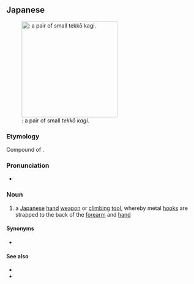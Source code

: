 ==Japanese==
{{wikipedia|lang=ja}}
{{ja-kanjitab|手|甲|鉤}}
[[File:Tekko-Kagi Ninja1.jpg|thumb|250px|{{lang|ja|手甲鉤}}: a pair of small ''tekkō kagi''.]]

===Etymology===
Compound of {{compound|lang=ja|sort=てっこうかい|手甲|tr1=tekkō|t1=back of the hand|鉤|tr2=kagi|t2=hook}}.

===Pronunciation===
* {{IPA|lang=ja|[te̞kːo̞ ka̠ŋi]}}

===Noun===
{{ja-noun|てっこう かぎ}}

# {{lb|ja|weaponry|sort=てっこうかぎ}} a [[Japanese]] [[hand]] [[weapon]] or [[climbing]] [[tool]], whereby metal [[hook]]s are strapped to the back of the [[forearm]] and [[hand]]

====Synonyms====
* {{ja-l|手鉤|てかぎ|tekagi}}

====See also====
* {{ja-l|猫手|ねこて|nekote}}
* {{ja-l|隠し武器|かくしぶき|kakushi buki}}